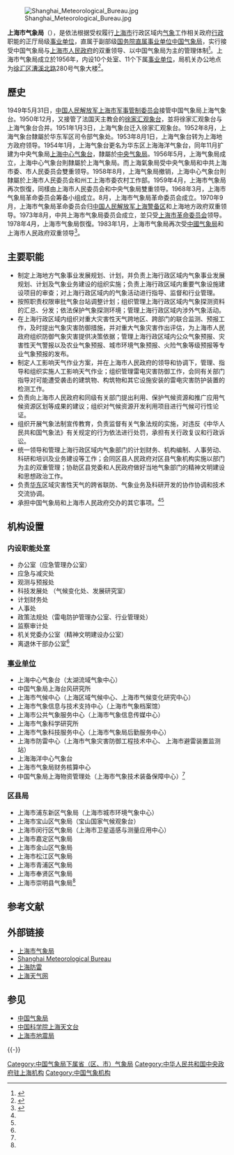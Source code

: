 {{Pathnav|中华人民共和国国务院|中国气象局}}
{{Infobox PRCG
|机构名称 = 上海市气象局
|标志1 = 
|标志1说明 = 
|标志2 = Red_star.svg
|标志2说明 = [[s:国务院关于国家行政机关和企业事业单位社会团体印章管理的规定|1999年规定]]：[[印章|印章]][[直径|直径]]4.2厘米，中央刊[[五角星|五角星]]，由[[中国气象局|中国气象局]]制发。
|人员名称 = 局领导<ref name="信息公开">{{Cite web |url = http://www.smb.gov.cn/html/xxgk/index.html |title = 信息公开 |author =  |date =  |publisher = 上海市气象局 |language = zh-cn |accessdate = 2014-04-20 |archive-url = https://web.archive.org/web/20140407110046/http://www.smb.gov.cn/html/xxgk/index.html |archive-date = 2014-04-07 |dead-url = yes }}</ref><ref name="上海市气象局" />
|职位1 = 局长
|人员1 = [[汤绪|汤　绪]]
|职位2 = 副局长
|人员2 = [[杨引明|杨引明]]{{wrap}}[[袁招洪|袁招洪]]{{wrap}}[[冯磊|冯　磊]]
|人数2 = 3
|授权法源 = [[s:中华人民共和国气象法|中华人民共和国气象法]]
|业务上级 = [[中国气象局|中国气象局]]<br />[[上海市人民政府|上海市人民政府]]
|组织上级 = [[中国气象局|中国气象局]]
|机构类型 = [[国务院直属事业单位|国务院直属事业单位]]中国气象局的直属[[事业单位|事业单位]]（依法根据受权履行政府行政职能）
|行政级别 = 正司局级
|成立时间 = 1959年5月
|地址1 = [[上海市|上海市]][[徐汇区|徐汇区]][[漕溪北路|漕溪北路]]280号气象大楼
|交通1 = [[上海轨道交通|上海轨道交通]][[徐家汇站|徐家汇站]]
|官网 = [http://www.smb.gov.cn/ 上海市气象局]{{zh-cn}}
|公开 = [http://www.smb.gov.cn/html/xxgk/index.html 信息公开]
|a = 
}}
{{文物保护单位
|级别 = 省级
|省区市 = 上海市
|名称 = 徐家汇天主教历史建筑群<br />徐家汇观象台旧址
|图片 = [[File:Xujiahui_Guanxiangtai_Jiuzhi.jpg|250px]]
|编号 = 8-24
|分类 = 近现代重要史迹及代表性建筑
|时代 = 1899年
|所在 = [[上海市|上海市]][[徐汇区|徐汇区]]
|登录 = 2014年4月4日
}}
{{上海市优秀历史建筑
|省区市 = 上海市
|名称 = 徐家汇观象台
|图片 = 
|编号 = 4-139
|时代 = 1902年
|所在 = [[上海市|上海市]][[徐汇区|徐汇区]][[蒲西路|蒲西路]]166号
|公布 = 2005年
}}
[[File:Shanghai_Meteorological_Bureau.jpg|thumb]]

'''上海市气象局'''（{{lang-en|'''Shanghai Meteorological Bureau'''}}），是依法根据受权履行[[上海市|上海市]]行政区域内[[气象|气象]]工作相关政府[[行政|行政]]职能的正厅局级[[事业单位|事业单位]]，直属于副部级[[国务院直属事业单位|国务院直属事业单位]][[中国气象局|中国气象局]]，实行接受中国气象局与[[上海市人民政府|上海市人民政府]]的双重领导、以中国气象局为主的管理体制<ref>{{cite web|url =http://www.gogzdtv.cn//2011-07/20/content_1910203.htm|title =中国气象局公布“三公”经费支出及预算情况|publisher =中国政府网}}{{dead link|date=2017年11月 |bot=InternetArchiveBot |fix-attempted=yes }}</ref>。上海市气象局成立於1956年，内设10个处室、11个下属[[事业单位|事业单位]]，局机关办公地点为[[徐汇区|徐汇区]][[漕溪北路|漕溪北路]]280号气象大楼<ref name="上海市气象局">{{Cite web |url = http://www.cma.gov.cn/2011zwxx/2011zbmgk/2011zsqsqxj/201110/t20111026_118169.html |title = 上海市气象局 |author =  |date = 2013-01-18 |publisher = 中国气象报社 |language = zh-cn |accessdate = 2014-04-20 |archive-date = 2022-03-30 |archive-url = https://web.archive.org/web/20220330033138/http://www.cma.gov.cn/2011zwxx/2011zbmgk/2011zsqsqxj/201110/t20111026_118169.html }}</ref>。

==歷史==
1949年5月31日，[[中国人民解放军上海市军事管制委员会|中国人民解放军上海市军事管制委员会]]接管中国气象局上海气象台。1950年12月，又接管了法国天主教会的[[徐家汇观象台|徐家汇观象台]]，並将徐家汇观象台与上海气象台合并。1951年1月3日，上海气象台迁入徐家汇观象台。1952年8月，上海气象台隸屬於华东军区司令部气象处。1953年8月1日，上海气象台转为上海地方政府领导。1954年1月，上海气象台更名为华东区上海海洋气象台，同年11月扩建为中央气象局[[上海中心气象台|上海中心气象台]]，隸屬於[[中央气象局_(中华人民共和国)|中央气象局]]。1956年5月，上海气象局成立，上海中心气象台則隸屬於上海气象局。而上海氣象局受中央气象局和中共上海市委、市人民委员会雙重领导。1958年8月，上海气象局撤销，上海中心气象台則隸屬於上海市人民委员会和州工上海市委农村工作部。1959年4月，上海市气象局再次恢復，同樣由上海市人民委员会和中央气象局雙重领导。1968年3月，上海市气象局革命委员会筹备小组成立。8月，上海市气象局革命委员会成立。1970年9月，上海市气象局革命委员会归[[中国人民解放军上海警备区|中国人民解放军上海警备区]]和上海地方政府双重领导。1973年8月，中共上海市气象局委员会成立，並只受[[上海市革命委员会|上海市革命委员会]]领导。1978年4月，上海市气象局恢復。1983年1月，上海市气象局再次受[[中國气象局|中國气象局]]和上海市人民政府双重领导<ref>{{cite news |title=第一章　机构 |url=http://www.shtong.gov.cn/dfz_web/DFZ/ZhangInfo?idnode=65673&tableName=userobject1a&id=-1 |publisher=上海市地方志辦公室 |accessdate=2020-09-02 |archive-date=2020-11-04 |archive-url=https://web.archive.org/web/20201104031310/http://www.shtong.gov.cn/dfz_web/DFZ/ZhangInfo?idnode=65673&tableName=userobject1a&id=-1 |dead-url=no }}</ref>。

== 主要职能 ==
* 制定上海地方气象事业发展规划、计划，并负责上海行政区域内气象事业发展规划、计划及气象业务建设的组织实施；负责上海行政区域内重要气象设施建设项目的审查；对上海行政区域内的气象活动进行指导、监督和行业管理。     
* 按照职责权限审批气象台站调整计划；组织管理上海行政区域内气象探测资料的汇总、分发；依法保护气象探测环境；管理上海行政区域内涉外气象活动。     
* 在上海行政区域内组织对重大灾害性天气跨地区、跨部门的联合监测、预报工作，及时提出气象灾害防御措施，并对重大气象灾害作出评估，为上海市人民政府组织防御气象灾害提供决策依据；管理上海行政区域内公众气象预报、灾害性天气警报以及农业气象预报、城市环境气象预报、火险气象等级预报等专业气象预报的发布。     
* 制定人工影响天气作业方案，并在上海市人民政府的领导和协调下，管理、指导和组织实施人工影响天气作业；组织管理雷电灾害防御工作，会同有关部门指导对可能遭受袭击的建筑物、构筑物和其它设施安装的雷电灾害防护装置的检测工作。     
* 负责向上海市人民政府和同级有关部门提出利用、保护气候资源和推广应用气候资源区划等成果的建议；组织对气候资源开发利用项目进行气候可行性论证。     
* 组织开展气象法制宣传教育，负责监督有关气象法规的实施，对违反《中华人民共和国气象法》有关规定的行为依法进行处罚，承担有关行政复议和行政诉讼。     
* 统一领导和管理上海行政区域内气象部门的计划财务、机构编制、人事劳动、科研和培训及业务建设等工作；会同区县人民政府对区县气象机构实施以部门为主的双重管理；协助区县党委和人民政府做好当地气象部门的精神文明建设和思想政治工作。     
* 负责[[华东|华东]]区域灾害性天气的跨省联防、气象业务及科研开发的协作协调和技术交流协调。     
* 承担中国气象局和上海市人民政府交办的其它事项。<ref name="信息公开" /><ref name="上海市气象局" />

== 机构设置 ==
===内设职能处室===
*办公室（应急管理办公室）
*应急与减灾处
*观测与预报处
*科技发展处 （气候变化处、发展研究室）
*计划财务处
*人事处
*政策法规处（雷电防护管理办公室、行业管理处）
*监察审计处
*机关党委办公室（精神文明建设办公室）
*离退休干部办公室<ref name="信息公开" />

===[[事业单位|事业单位]]===
*上海中心气象台（太湖流域气象中心）
*中国气象局上海台风研究所
*上海市气候中心（上海区域气候中心、上海市气候变化研究中心）
*上海市气象信息与技术支持中心（上海市气象档案馆）
*上海市公共气象服务中心（上海市气象信息传媒中心）
*上海市气象科学研究所
*上海市气象科技服务中心（上海市气象局后勤服务中心）
*上海市防雷中心（上海市气象灾害防御工程技术中心、 上海市避雷装置监测站）
*上海海洋中心气象台
*上海市气象局财务核算中心
*中国气象局上海物资管理处（上海市气象技术装备保障中心）<ref name="信息公开"/>

===区县局===
*上海市浦东新区气象局（上海市城市环境气象中心）
*上海市宝山区气象局（宝山国家气候观象台）
*上海市闵行区气象局（上海市卫星遥感与测量应用中心）
*上海市嘉定区气象局
*上海市金山区气象局
*上海市松江区气象局
*上海市青浦区气象局
*上海市奉贤区气象局
*上海市崇明县气象局<ref name="信息公开" />

== 参考文献 ==
{{Reflist}}

== 外部链接 ==
* [https://web.archive.org/web/20131224114546/http://www.smb.gov.cn/ 上海市气象局]{{zh-cn}}
* [https://web.archive.org/web/20140412154933/http://www.smb.gov.cn/SMBEnglish/DefaultThumb.aspx Shanghai Meteorological Bureau]{{en}}
* [http://www.lightning.sh.cn/ 上海防雷]{{Wayback|url=http://www.lightning.sh.cn/ |date=20140209000502 }}{{zh-cn}}
* [http://www.soweather.com/ 上海天气网]{{Wayback|url=http://www.soweather.com/ |date=20191020192858 }}{{zh-cn}}

== 参见 ==
{{Portal box|中华人民共和国|上海}}
* [[中国气象局|中国气象局]]
* [[中国科学院上海天文台|中国科学院上海天文台]]
* [[上海市地震局|上海市地震局]]

{{-}}
{{上海市人民政府}}
{{徐家汇}}
{{上海市文物保护单位}}

[[Category:中国气象局下属省（区、市）气象局|Category:中国气象局下属省（区、市）气象局]]
[[Category:中华人民共和国中央政府驻上海机构|Category:中华人民共和国中央政府驻上海机构]]
[[Category:中国气象机构|Category:中国气象机构]]